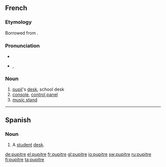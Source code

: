 ==French==

===Etymology===
Borrowed from {{etyl|la|fr}} {{term|pulpitum}}.

===Pronunciation===
* {{audio|Fr-pupitre.ogg|audio}}
* {{IPA|/pypitʁ/|lang=fr}}, {{SAMPA|/py.pitR/}}

===Noun===
{{fr-noun|m}}

# [[pupil]]'s [[desk]], school desk
# [[console]], [[control panel]]
# [[music stand]]
----

==Spanish==

===Noun===
{{es-noun-m}}

# A [[student]] [[desk]].

[[de:pupitre]]
[[el:pupitre]]
[[fr:pupitre]]
[[gl:pupitre]]
[[io:pupitre]]
[[sw:pupitre]]
[[ru:pupitre]]
[[fi:pupitre]]
[[ta:pupitre]]